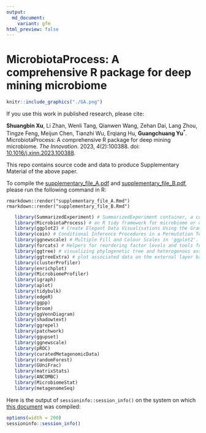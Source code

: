 ```yaml
---
output:
  md_document:
    variant: gfm
html_preview: false
---
```


<!-- README.md is generated from README.Rmd. Please edit that file -->

# MicrobiotaProcess: A comprehensive R package for deep mining microbiome

```r
knitr::include_graphics("./GA.png")
```

If you use this work in published research, please cite:

__Shuangbin Xu__, Li Zhan, Wenli Tang, Qianwen Wang, Zehan Dai, Lang Zhou, Tingze Feng, Meijun Chen, Tianzhi Wu, Erqiang Hu, __Guangchuang Yu__<sup>\*</sup>. MicrobiotaProcess: A comprehensive R
package for deep mining microbiome. *The Innovation*. 2023, 4(2):100388. doi: [10.1016/j.xinn.2023.100388](https://www.sciencedirect.com/science/article/pii/S2666675823000164).

This repo contains source code and data to produce Supplementary Material of the above paper.

To compile the [supplementary_file_A.pdf](https://github.com/YuLab-SMU/MP_supplementary_file/blob/main/supplemental_file_A.pdf) and [supplementary_file_B.pdf](https://github.com/YuLab-SMU/MP_supplementary_file/blob/main/supplemental_file_B.pdf), please run the following command in R:

```
rmarkdown::render("supplementary_file_A.Rmd")
rmarkdown::render("supplementary_file_B.Rmd")
```

```r
   library(SummarizedExperiment) # SummarizedExperiment container, a container contains one or more assays.
   library(MicrobiotaProcess) # an R tidy framework for microbiome or other related ecology data analysis.
   library(ggplot2) # Create Elegant Data Visualisations Using the Grammar of Graphics.
   library(coin) # Conditional Inference Procedures in a Permutation Test Framework.
   library(ggnewscale) # Multiple Fill and Colour Scales in 'ggplot2'.
   library(forcats) # Helpers for reordering factor levels and tools for modifying factor levels.
   library(ggtree) # visualizing phylogenetic tree and heterogenous associated data based on grammar of graphics.
   library(ggtreeExtra) # plot associated data on the external layer based on grammar of graphics.
   library(clusterProfiler)
   library(enrichplot)
   library(MicrobiomeProfiler)
   library(igraph)
   library(aplot)
   library(tidybulk)
   library(edgeR)
   library(ggpp)
   library(broom)
   library(ggVennDiagram)
   library(shadowtext)
   library(ggrepel)
   library(patchwork)
   library(ggupset)
   library(ggnewscale)
   library(pROC)
   library(curatedMetagenomicData)
   library(randomForest)
   library(GUniFrac)
   library(matrixStats)
   library(ANCOMBC)
   library(MicrobiomeStat)
   library(metagenomeSeq)
```

Here is the output of `sessioninfo::session_info()` on the system on which [this document](https://github.com/YuLab-SMU/MP_supplementary_file/blob/main/supplemental_file_A.pdf) was compiled:

```r
options(width = 200)
sessioninfo::session_info()
```
